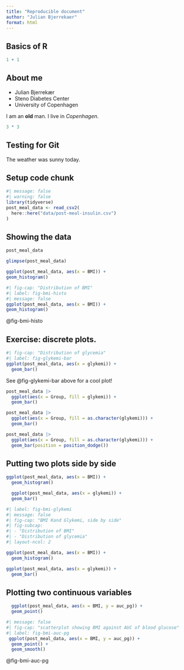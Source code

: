 ```yaml
---
title: "Reproducible document"
author: "Julian Bjerrekaer"
format: html
---
```


## Basics of R

```r
1 + 1
```

## About me

- Julian Bjerrekær
- Steno Diabetes Center
- University of Copenhagen

I am an **old** man. I live in *Copenhagen*.

```r
3 * 3
```
## Testing for Git

The weather was sunny today.

## Setup code chunk

```r
#| message: false
#| warning: false
library(tidyverse)
post_meal_data <- read_csv2(
  here::here("data/post-meal-insulin.csv")
)
```

## Showing the data

```r
post_meal_data
```

```r
glimpse(post_meal_data)
```

```r
ggplot(post_meal_data, aes(x = BMI)) +
geom_histogram()
```

```r
#| fig-cap: "Distribution of BMI"
#| label: fig-bmi-histo
#| message: false
ggplot(post_meal_data, aes(x = BMI)) +
geom_histogram()
```

@fig-bmi-histo

## Exercise: discrete plots.

```r
#| fig-cap: "Distribution of glycemia"
#| label: fig-glykemi-bar
ggplot(post_meal_data, aes(x = glykemi)) +
  geom_bar()
```

See @fig-glykemi-bar above for a cool plot!

```r
post_meal_data |>
  ggplot(aes(x = Group, fill = glykemi)) + 
  geom_bar()
```

```r
post_meal_data |>
  ggplot(aes(x = Group, fill = as.character(glykemi))) + 
  geom_bar()

```

```r
post_meal_data |>
  ggplot(aes(x = Group, fill = as.character(glykemi))) + 
  geom_bar(position = position_dodge())

```

## Putting two plots side by side

```r
ggplot(post_meal_data, aes(x = BMI)) +
  geom_histogram()
```

```r
  ggplot(post_meal_data, aes(x = glykemi)) +
  geom_bar()
```

```r
#| label: fig-bmi-glykemi
#| message: false
#| fig-cap: "BMI Kand Glykemi, side by side"
#| fig-subcap: 
#| - "Distribution of BMI"
#| - "Distribution of glycemia"
#| layout-ncol: 2

ggplot(post_meal_data, aes(x = BMI)) +
  geom_histogram()

ggplot(post_meal_data, aes(x = glykemi)) +
  geom_bar()
```

## Plotting two continuous variables 

```r
  ggplot(post_meal_data, aes(x = BMI, y = auc_pg)) +
  geom_point()
```

```r
#| message: false
#| fig-cap: "scatterplot showing BMI against AUC of blood glucose"
#| label: fig-bmi-auc-pg
 ggplot(post_meal_data, aes(x = BMI, y = auc_pg)) +
  geom_point() +
  geom_smooth()
```

@fig-bmi-auc-pg


